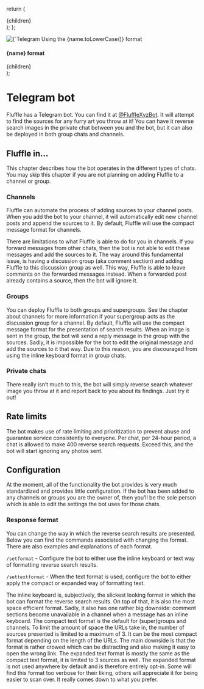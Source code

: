   return (
    <Layout title="Telegram bot" maxWidth="4xl">
      <div className="prose max-w-none">
        {children}
      </div>
    </Layout>
  );
};

  <div className="flex flex-wrap sm:flex-nowrap flex-col-reverse sm:flex-row items-center sm:space-x-4">
    <div className="sm:w-72 max-w-fit flex-shrink-0">
      <img className="w-full rounded m-0" alt={`Telegram bot using the ${name.toLowerCase()}`} src={`../images/${src}.jpg`} />
      <span className="text-sm text-muted italic">Using the {name.toLowerCase()} format</span>
    </div>
    <div className="mb-2 sm:mb-0">
      <h4>{name} format</h4>
      {children}
    </div>
  </div>
);

# Telegram bot

Fluffle has a Telegram bot. You can find it at <a href="https://t.me/FluffleXyzBot" target="_blank" rel="noreferrer">@FluffleXyzBot</a>. It will attempt to find the sources for any furry art you throw at it! You can have it reverse search images in the private chat between you and the bot, but it can also be deployed in both group chats and channels.

## Fluffle in...

This chapter describes how the bot operates in the different types of chats. You may skip this chapter if you are not planning on adding Fluffle to a channel or group.

### Channels

Fluffle can automate the process of adding sources to your channel posts. When you add the bot to your channel, it will automatically edit new channel posts and append the sources to it. By default, Fluffle will use the compact message format for channels.

There are limitations to what Fluffle is able to do for you in channels. If you forward messages from other chats, then the bot is not able to edit these messages and add the sources to it. The way around this fundamental issue, is having a discussion group (aka comment section) and adding Fluffle to this discussion group as well. This way, Fluffle is able to leave comments on the forwarded messages instead. When a forwarded post already contains a source, then the bot will ignore it.

### Groups

You can deploy Fluffle to both groups and supergroups. See the chapter about channels for more information if your supergroup acts as the discussion group for a channel. By default, Fluffle will use the compact message format for the presentation of search results. When an image is sent in the group, the bot will send a reply message in the group with the sources. Sadly, it is impossible for the bot to edit the original message and add the sources to it that way. Due to this reason, you are discouraged from using the inline keyboard format in group chats.

### Private chats

There really isn’t much to this, the bot will simply reverse search whatever image you throw at it and report back to you about its findings. Just try it out!

## Rate limits

The bot makes use of rate limiting and prioritization to prevent abuse and guarantee service consistently to everyone. Per chat, per 24-hour period, a chat is allowed to make 400 reverse search requests. Exceed this, and the bot will start ignoring any photos sent.

<h2 id="configuration">Configuration</h2>

At the moment, all of the functionality the bot provides is very much standardized and provides little configuration. If the bot has been added to any channels or groups you are the owner of, then you’ll be the sole person which is able to edit the settings the bot uses for those chats.

<h3 id="response-format">Response format</h3>

You can change the way in which the reverse search results are presented. Below you can find the commands associated with changing the format. There are also examples and explanations of each format.

`/setformat` - Configure the bot to either use the inline keyboard or text way of formatting reverse search results.

`/settextformat` - When the text format is used, configure the bot to either apply the compact or expanded way of formatting text.

<div className="space-y-2 sm:space-y-8">
  <Format name="Inline keyboard" src="inline-keyboard">
    The inline keyboard is, subjectively, the slickest looking format in which the bot can format the reverse search results. On top of that, it is also the most space efficient format. Sadly, it also has one rather big downside: comment sections become unavailable in a channel when a message has an inline keyboard.
  </Format>

  <Format name="Compact text" src="message-compact">
    The compact text format is the default for (super)groups and channels. To limit the amount of space the URLs take in, the number of sources presented is limited to a maximum of 3. It can be the most compact format depending on the length of the URLs. The main downside is that the format is rather crowed which can be distracting and also making it easy to open the wrong link.
  </Format>

  <Format name="Expanded text" src="message-expanded">
    The expanded text format is mostly the same as the compact text format, it is limited to 3 sources as well. The expanded format is not used anywhere by default and is therefore entirely opt-in. Some will find this format too verbose for their liking, others will appreciate it for being easier to scan over. It really comes down to what you prefer.
  </Format>
</div>
